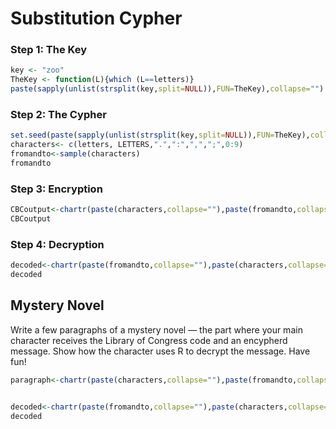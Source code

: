 # Substitution Cypher

### Step 1: The Key
```r
key <- "zoo"
TheKey <- function(L){which (L==letters)}
paste(sapply(unlist(strsplit(key,split=NULL)),FUN=TheKey),collapse="")
```


### Step 2: The Cypher
```r
set.seed(paste(sapply(unlist(strsplit(key,split=NULL)),FUN=TheKey),collapse=""))
characters<- c(letters, LETTERS,".",":",",",";",0:9)
fromandto<-sample(characters)
fromandto
```
### Step 3: Encryption
```r
CBCoutput<-chartr(paste(characters,collapse=""),paste(fromandto,collapse=""),"Messsage Encrypted")
CBCoutput
```
### Step 4: Decryption
```r
decoded<-chartr(paste(fromandto,collapse=""),paste(characters,collapse=""),CBCoutput)
decoded
```

## Mystery Novel
Write a few paragraphs of a mystery novel — the part where your main character receives the Library of Congress code and an encypherd message. Show how the character uses R to decrypt the message. Have fun!


```r
paragraph<-chartr(paste(characters,collapse=""),paste(fromandto,collapse=“”),”As Jenny was searching for relevant clues for a current case she was working on, she stumbled upon a torn sheet of paper with the Library of Congress code and an encypherd message. At first she is frantic — she has no idea what this message could possibly be saying. It could be a crucial piece of information and it would be extremely unfortunate if she could not encrypt it. It then hits her — she may not be able to encrypt it alone, but with the helpful assistance of the programming language of R, she could easily write a code to encrypt this message. Jenny gets to work and after many hours, develops a successful code that reveals the true message of the encypherd message.”) 


decoded<-chartr(paste(fromandto,collapse=""),paste(characters,collapse=""),paragraph)
decoded
```








